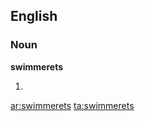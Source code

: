 ==English==

===Noun===
'''swimmerets'''

# {{plural of|[[swimmeret]]}}

[[ar:swimmerets]]
[[ta:swimmerets]]